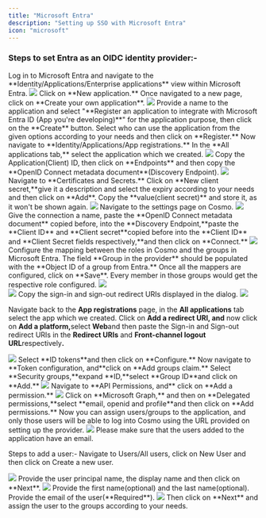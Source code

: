 ```yaml
---
title: "Microsoft Entra"
description: "Setting up SSO with Microsoft Entra"
icon: "microsoft"
---
```


### Steps to set Entra as an OIDC identity provider:-
<Steps>
<Step>
Log in to Microsoft Entra and navigate to the **Identity/Applications/Enterprise applications** view within Microsoft Entra.

<Frame>
  <img src="/images/studio/sso/image-34.png" />
</Frame>
</Step>
<Step>
Click on **New application.**
</Step>
<Step>
Once navigated to a new page, click on **Create your own application**.

<Frame>
  <img src="/images/studio/sso/image-35.png" />
</Frame>
</Step>
<Step>
Provide a name to the application and select "**Register an application to integrate with Microsoft Entra ID (App you're developing)**" for the application purpose, then click on the **Create** button.
</Step>
<Step>
Select who can use the application from the given options according to your needs and then click on **Register.**
</Step>
<Step>
Now navigate to **Identity/Applications/App registrations.**
</Step>
<Step>
In the **All applications tab,** select the application which we created.

<Frame>
  <img src="/images/studio/sso/image-36.png" />
</Frame>
</Step>
<Step>
Copy the Application(Client) ID, then click on **Endpoints** and then copy the **OpenID Connect metadata document**(Discovery Endpoint).

<Frame>
  <img src="/images/studio/sso/image-37.png" />
</Frame>
</Step>
<Step>
Navigate to **Certificates and Secrets.**
</Step>
<Step>
Click on  **New client secret,**&#x67;ive it a description and select the expiry according to your needs and then click on **Add**.
</Step>
<Step>
Copy the **value(client secret)** and store it, as it won't be shown again.

<Frame>
  <img src="/images/studio/sso/image-38.png" />
</Frame>
</Step>
<Step>
Navigate to the settings page on Cosmo.

<Frame>
    <img src="/images/studio/sso/connect_oidc.png" />
</Frame>
</Step>
<Step>
 Give the connection a name, paste the **OpenID Connect metadata document** copied before, into the  **Discovery Endpoint,**&#x70;aste the **Client ID** and  **Client secret**copied before into the **Client ID** and  **Client Secret fields respectively,**&#x61;nd then click on **Connect.**

<Frame>
  <img src="/images/studio/sso/image-40.png" />
</Frame>
</Step>
<Step>
Configure the mapping between the roles in Cosmo and the groups in Microsoft Entra. The field **Group in the provider** should be populated with the **Object ID of a group from Entra.** Once all the mappers are configured, click on **Save**. Every member in those groups would get the respective role configured.

<Frame>
  <img src="/images/studio/sso/image-41.png" />
</Frame>
<br/>
<Frame caption="Object ID of the groups in Entra">
  <img src="/images/studio/sso/image-42.png" />
</Frame>
</Step>
<Step>
Copy the sign-in and sign-out redirect URIs displayed in the dialog.

<Frame>
  <img src="/images/studio/sso/image-43.png" />
</Frame>
</Step>
<Step>

  Navigate back to the **App registrations** page, in the **All applications** tab select the app which we created.
</Step>
<Step>
 Click on **Add a redirect URI, and** now click on  **Add a platform,**&#x73;elect  **Web**and then paste the Sign-in and Sign-out redirect URIs in the **Redirect URIs** and  **Front-channel logout URL**respectivel&#x79;**.**

<Frame>
  <img src="/images/studio/sso/image-44.png" />
</Frame>
</Step>
<Step>
 Select  **ID tokens**and then click on **Configure.**
</Step>
<Step>
  Now navigate to  **Token configuration, and**click on **Add groups claim.**
</Step>
<Step>
Select  **Security groups,**&#x65;xpand  **ID,**&#x73;elect  **Group ID**and click on **Add.**

<Frame>
  <img src="/images/studio/sso/image-45.png" />
</Frame>
</Step>
<Step>
Navigate to **API Permissions, and** click on **Add a permission.**
<Frame>
  <img src="/images/studio/sso/image-46.png" />
</Frame>
</Step>
<Step>
 Click on **Microsoft Graph,** and then on  **Delegated permissions,**&#x73;elect  **email, openid and profile**and then click on **Add permissions.**
</Step>
<Step>
Now you can assign users/groups to the application, and only those users will be able to log into Cosmo using the URL provided on setting up the provider.

<Frame>
  <img src="/images/studio/sso/image-47.png" />
</Frame>
</Step>
</Steps>

<Info>
Please make sure that the users added to the application have an email.

Steps to add a user:-
<Steps>
<Step>
Navigate to Users/All users, click on New User and then click on Create a new user.

<Frame>
  <img src="/images/studio/sso/image-48.png" />
</Frame>
</Step>
<Step>
Provide the user principal name, the display name and then click on **Next**.

<Frame>
  <img src="/images/studio/sso/image-49.png" />
</Frame>
</Step>
<Step>
Provide the first name(optional) and the last name(optional).
</Step>
<Step>
Provide the email of the user(**Required**).

<Frame>
  <img src="/images/studio/sso/image-50.png" />
</Frame>
</Step>
<Step>
Then click on **Next** and assign the user to the groups according to your needs.
</Step>
</Steps>
</Info>
